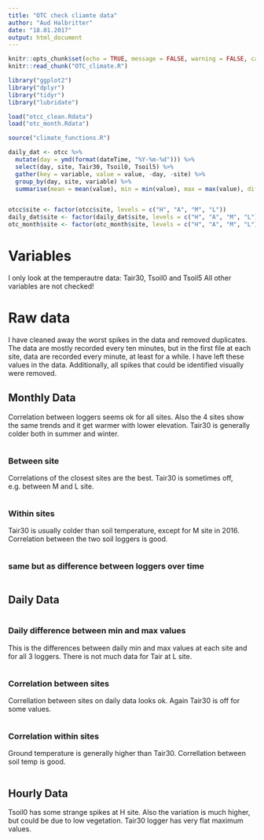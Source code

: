 ```yaml
---
title: "OTC check cliamte data"
author: "Aud Halbritter"
date: "18.01.2017"
output: html_document
---
```


```r
knitr::opts_chunk$set(echo = TRUE, message = FALSE, warning = FALSE, cache = TRUE)
knitr::read_chunk("OTC_climate.R")

library("ggplot2")
library("dplyr")
library("tidyr")
library("lubridate")

load("otcc_clean.Rdata")
load("otc_month.Rdata")

source("climate_functions.R")

daily_dat <- otcc %>% 
  mutate(day = ymd(format(dateTime, "%Y-%m-%d"))) %>%
  select(day, site, Tair30, Tsoil0, Tsoil5) %>% 
  gather(key = variable, value = value, -day, -site) %>% 
  group_by(day, site, variable) %>% 
  summarise(mean = mean(value), min = min(value), max = max(value), diff = max - min)


otcc$site <- factor(otcc$site, levels = c("H", "A", "M", "L"))
daily_dat$site <- factor(daily_dat$site, levels = c("H", "A", "M", "L"))
otc_month$site <- factor(otc_month$site, levels = c("H", "A", "M", "L"))


```

# Variables

I only look at the temperautre data: Tair30, Tsoil0 and Tsoil5
All other variables are not checked!

# Raw data

I have cleaned away the worst spikes in the data and removed duplicates. The data are mostly recorded every ten minutes, but in the first file at each site, data are recorded every minute, at least for a while. I have left these values in the data.
Additionally, all spikes that could be identified visually were removed.


## Monthly Data
Correlation between loggers seems ok for all sites. Also the 4 sites show the same trends and it get warmer with lower elevation.
Tair30 is generally colder both in summer and winter.

```r

```

### Between site
Correlations of the closest sites are the best. Tair30 is sometimes off, e.g. between M and L site.

```r

```

### Within sites

Tair30 is usually colder than soil temperature, except for M site in 2016.
Correlation between the two soil loggers is good.

```r

```


### same but as difference between loggers over time

```r

```



## Daily Data

```r

```


### Daily difference between min and max values

This is the differences between daily min and max values at each site and for all 3 loggers. There is not much data for Tair at L site.

```r

```



### Correlation between sites

Correllation between sites on daily data looks ok. Again Tair30 is off for some values.

```r

```


### Correlation within sites

Ground temperature is generally higher than Tair30. 
Correllation between soil temp is good.

```r

```




## Hourly Data

Tsoil0 has some strange spikes at H site. Also the variation is much higher, but could be due to low vegetation.
Tair30 logger has very flat maximum values.
```r

```


